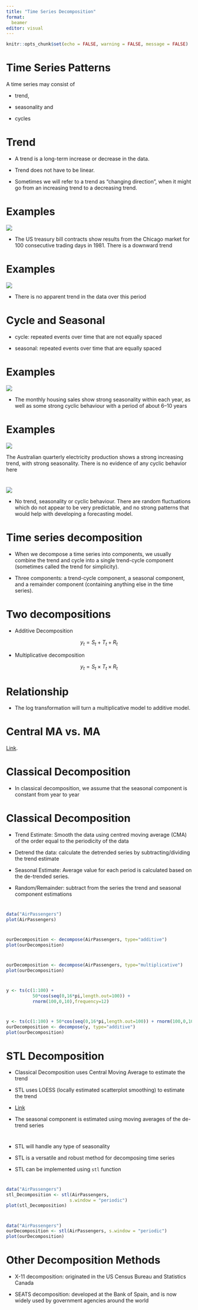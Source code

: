 ```yaml
---
title: "Time Series Decomposition"
format: 
  beamer
editor: visual
---
```


```r
knitr::opts_chunk$set(echo = FALSE, warning = FALSE, message = FALSE)
```

# Time Series Patterns

A time series may consist of

-   trend,

-   seasonality and

-   cycles

# Trend

-   A trend is a long-term increase or decrease in the data.

-   Trend does not have to be linear.

-   Sometimes we will refer to a trend as “changing direction”, when it might go from an increasing trend to a decreasing trend.

# Examples

![](images/ts6.png)

-   The US treasury bill contracts show results from the Chicago market for 100 consecutive trading days in 1981. There is a downward trend

# Examples

![](images/ts7.png)

-   There is no apparent trend in the data over this period

# Cycle and Seasonal

-   cycle: repeated events over time that are not equally spaced

-   seasonal: repeated events over time that are equally spaced

# Examples

![](images/ts7.png)

-   The monthly housing sales show strong seasonality within each year, as well as some strong cyclic behaviour with a period of about 6–10 years

# Examples

![](images/ts8.png)

The Australian quarterly electricity production shows a strong increasing trend, with strong seasonality. There is no evidence of any cyclic behavior here

# 

![](images/ts9.png)

-   No trend, seasonality or cyclic behaviour. There are random fluctuations which do not appear to be very predictable, and no strong patterns that would help with developing a forecasting model.

# Time series decomposition

-   When we decompose a time series into components, we usually combine the trend and cycle into a single trend-cycle component (sometimes called the trend for simplicity).

-   Three components: a trend-cycle component, a seasonal component, and a remainder component (containing anything else in the time series).

# Two decompositions

-   Additive Decomposition

$$
y_t = S_t + T_t + R_t
$$

-   Multiplicative decomposition

$$
y_t = S_t\times T_t \times R_t
$$

# Relationship

-   The log transformation will turn a multiplicative model to additive model.

# Central MA vs. MA

[Link](https://tjeld.uia.no/shiny/valeriz/centered-vs-right/#:~:text=The%20turning%20point%20in%20a,the%20greater%20the%20lag%20time).

# Classical Decomposition

- In classical decomposition, we assume that the seasonal component is constant from year to year


# Classical Decomposition

-   Trend Estimate: Smooth the data using centred moving average (CMA) of the order equal to the periodicity of the data

-   Detrend the data: calculate the detrended series by subtracting/dividing the trend estimate

-   Seasonal Estimate: Average value for each period is calculated based on the de-trended series.

-   Random/Remainder: subtract from the series the trend and seasonal component estimations

# 

```r
data("AirPassengers")
plot(AirPassengers)
```

# 

```r
ourDecomposition <- decompose(AirPassengers, type="additive")
plot(ourDecomposition)
```

# 

```r
ourDecomposition <- decompose(AirPassengers, type="multiplicative")
plot(ourDecomposition)
```

# 

```r
y <- ts(c(1:100) + 
          50*cos(seq(0,16*pi,length.out=100)) + 
          rnorm(100,0,10),frequency=12)
```

# 

```r
y <- ts(c(1:100) + 50*cos(seq(0,16*pi,length.out=100)) + rnorm(100,0,10),frequency=12)
ourDecomposition <- decompose(y, type="additive")
plot(ourDecomposition)
```

# STL Decomposition

-   Classical Decomposition uses Central Moving Average to estimate the trend

-   STL uses LOESS (locally estimated scatterplot smoothing) to estimate the trend

-   [Link](https://www.wessa.net/download/stl.pdf)

-   The seasonal component is estimated using moving averages of the de-trend series

# 

-   STL will handle any type of seasonality

-   STL is a versatile and robust method for decomposing time series

-   STL can be implemented using `stl` function

# 

```r
data("AirPassengers")
stl_Decomposition <- stl(AirPassengers, 
                        s.window = "periodic")
plot(stl_Decomposition)
```

# 

```r
data("AirPassengers")
ourDecomposition <- stl(AirPassengers, s.window = "periodic")
plot(ourDecomposition)
```

# Other Decomposition Methods

-   X-11 decomposition: originated in the US Census Bureau and Statistics Canada

-   SEATS decomposition: developed at the Bank of Spain, and is now widely used by government agencies around the world
